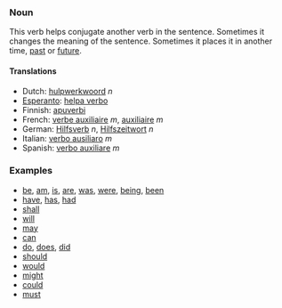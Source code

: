 ===Noun===

This verb helps conjugate another verb in the sentence. Sometimes it changes the meaning of the sentence. Sometimes it places it in another time, [[past]] or [[future]].

====Translations====
*Dutch: [[hulpwerkwoord]] ''n''
*[[Esperanto]]: [[helpa verbo]]
*Finnish: [[apuverbi]]
*French: [[verbe auxiliaire]] ''m'', [[auxiliaire]] ''m''
*German: [[Hilfsverb]] ''n'', [[Hilfszeitwort]] ''n''
*Italian: [[verbo ausiliaro]] ''m''
*Spanish: [[verbo auxiliare]] ''m''

===Examples===

*[[be]], [[am]], [[is]], [[are]], [[was]], [[were]], [[being]], [[been]]
*[[have]], [[has]], [[had]]
*[[shall]]
*[[will]]
*[[may]]
*[[can]] 
*[[do]], [[does]], [[did]]
*[[should]]
*[[would]]
*[[might]]
*[[could]]
*[[must]]